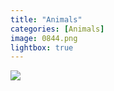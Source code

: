 ```yaml
---
title: "Animals"
categories: [Animals]
image: 0844.png
lightbox: true
---
```

::: {layout="[1], [1,1]"}

![](images/IMG_0844.png){group="Animals"}

:::